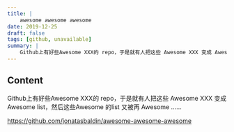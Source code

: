 ```yaml
---
title: |
    awesome awesome awesome
date: 2019-12-25
draft: false
tags: [github, unavailable]
summary: |
    Github上有好些Awesome XXX的 repo，于是就有人把这些 Awesome XXX 变成 Awesome list，然后这些Awesome 的list 又被再 Awesome …… 
---
```


## Content

Github上有好些Awesome XXX的 repo，于是就有人把这些 Awesome XXX 变成 Awesome list，然后这些Awesome 的list 又被再 Awesome ……

https://github.com/jonatasbaldin/awesome-awesome-awesome
